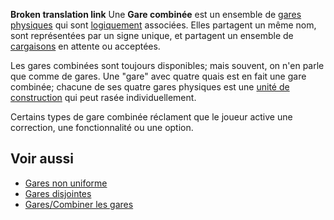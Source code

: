 '''Broken translation link'''
Une '''Gare combinée''' est un ensemble de [[Main/fr/Gare physique|gares physiques]] qui sont [[Main/fr/Logistique|logiquement]] associées. Elles partagent un même nom, sont représentées par un signe unique, et partagent un ensemble de [[Main/fr/Cargaison|cargaisons]] en attente ou acceptées.

Les gares combinées sont toujours disponibles; mais souvent, on n'en parle que comme de gares. Une "gare" avec quatre quais est en fait une gare combinée; chacune de ses quatre gares physiques est une [[Main/fr/Unité de construction|unité de construction]] qui peut rasée individuellement.

Certains types de gare combinée réclament que le joueur active une correction, une fonctionnalité ou une option.

== Voir aussi ==

* [[Main/fr/Gare non uniforme|Gares non uniforme]]
* [[Main/fr/Gare disjointe|Gares disjointes]]
* [[Main/en/Gare/Fr#Combiner les gares|Gares/Combiner les gares]]